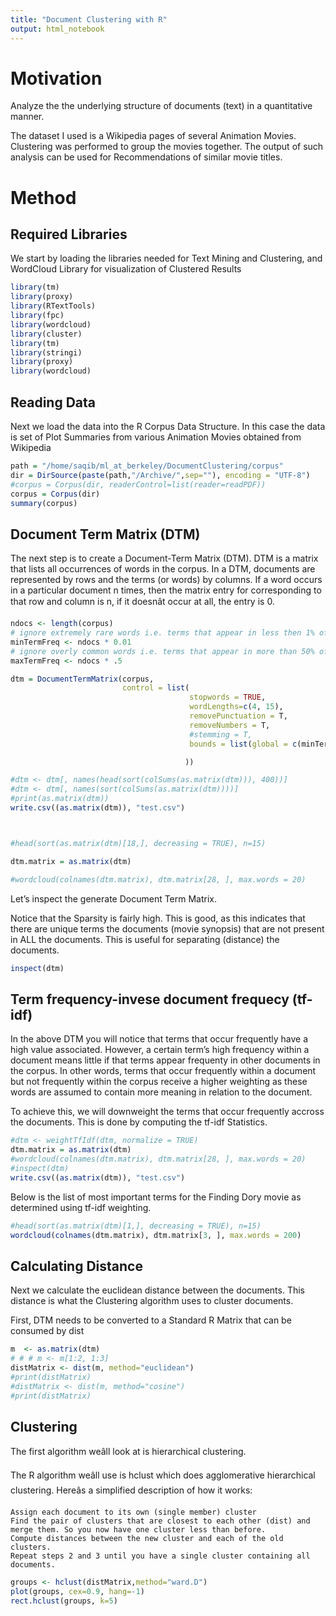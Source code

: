 ```yaml
---
title: "Document Clustering with R"
output: html_notebook
---
```


# Motivation

Analyze the the underlying structure of documents (text) in a quantitative manner. 

The dataset I used is a Wikipedia pages of several Animation Movies. Clustering was performed to group the movies together. The output of such analysis can be used for Recommendations of similar movie titles. 

# Method

## Required Libraries
We start by loading the libraries needed for Text Mining and Clustering, and WordCloud Library for visualization of Clustered Results

```r

library(tm)
library(proxy)
library(RTextTools)
library(fpc)   
library(wordcloud)
library(cluster)
library(tm)
library(stringi)
library(proxy)
library(wordcloud)
```


## Reading Data
Next we load the data into the R Corpus Data Structure. In this case the data is set of Plot Summaries from various Animation Movies obtained from Wikipedia

```r

path = "/home/saqib/ml_at_berkeley/DocumentClustering/corpus"
dir = DirSource(paste(path,"/Archive/",sep=""), encoding = "UTF-8")
#corpus = Corpus(dir, readerControl=list(reader=readPDF))
corpus = Corpus(dir)
summary(corpus)
```

## Document Term Matrix (DTM)  
The next step is to create a Document-Term Matrix (DTM).  DTM is a matrix that lists all occurrences of words in the corpus.  In a DTM, documents are represented by rows and the terms (or words) by columns.  If a word occurs in a particular document n times, then the matrix entry for corresponding to that row and column is n, if it doesnât occur at all, the entry is 0.

```r


ndocs <- length(corpus)
# ignore extremely rare words i.e. terms that appear in less then 1% of the documents
minTermFreq <- ndocs * 0.01
# ignore overly common words i.e. terms that appear in more than 50% of the documents
maxTermFreq <- ndocs * .5

dtm = DocumentTermMatrix(corpus,
                         control = list(
                                        stopwords = TRUE, 
                                        wordLengths=c(4, 15),
                                        removePunctuation = T,
                                        removeNumbers = T,
                                        #stemming = T,
                                        bounds = list(global = c(minTermFreq, maxTermFreq))

                                       ))

#dtm <- dtm[, names(head(sort(colSums(as.matrix(dtm))), 400))]
#dtm <- dtm[, names(sort(colSums(as.matrix(dtm))))]
#print(as.matrix(dtm))
write.csv((as.matrix(dtm)), "test.csv")



#head(sort(as.matrix(dtm)[18,], decreasing = TRUE), n=15)

dtm.matrix = as.matrix(dtm)

#wordcloud(colnames(dtm.matrix), dtm.matrix[28, ], max.words = 20)

```

Let's inspect the generate Document Term Matrix. 

Notice that the Sparsity is fairly high. This is good, as this indicates that there are unique terms the documents (movie synopsis) that are not present in ALL the documents. This is useful for separating (distance) the documents.

```r
inspect(dtm)
```


## Term frequency-invese document frequecy (tf-idf)

In the above DTM you will notice that terms that occur frequently have a high value associated. However, a certain term's high frequency within a document means little if that terms appear frequenty in other documents in the corpus. In other words, terms that occur frequently within a document but not frequently within the corpus receive a higher weighting as these words are assumed to contain more meaning in relation to the document.

To achieve this, we will downweight the terms that occur frequently accross the documents. This is done by computing the tf-idf Statistics.

```r

#dtm <- weightTfIdf(dtm, normalize = TRUE)
dtm.matrix = as.matrix(dtm)
#wordcloud(colnames(dtm.matrix), dtm.matrix[28, ], max.words = 20)
#inspect(dtm)
write.csv((as.matrix(dtm)), "test.csv")
```


Below is the list of most important terms for the Finding Dory movie as determined using tf-idf weighting.
```r
#head(sort(as.matrix(dtm)[1,], decreasing = TRUE), n=15)
wordcloud(colnames(dtm.matrix), dtm.matrix[3, ], max.words = 200)

```


## Calculating Distance

Next we calculate the euclidean distance between the documents. This distance is what the Clustering algorithm uses to cluster documents.

First, DTM needs to be converted to a Standard R Matrix that can be consumed by dist

```r
m  <- as.matrix(dtm)
# # # m <- m[1:2, 1:3]
distMatrix <- dist(m, method="euclidean")
#print(distMatrix)
#distMatrix <- dist(m, method="cosine")
#print(distMatrix)
```


## Clustering

The first algorithm weâll look at is hierarchical clustering. 

The R algorithm weâll use is hclust which does agglomerative hierarchical clustering. Hereâs a simplified description of how it works:

    Assign each document to its own (single member) cluster
    Find the pair of clusters that are closest to each other (dist) and merge them. So you now have one cluster less than before.
    Compute distances between the new cluster and each of the old clusters.
    Repeat steps 2 and 3 until you have a single cluster containing all documents.



```r
groups <- hclust(distMatrix,method="ward.D")
plot(groups, cex=0.9, hang=-1)
rect.hclust(groups, k=5)
```